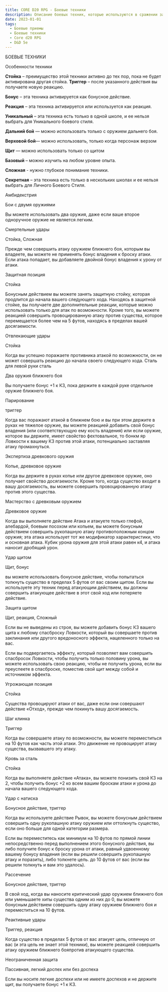 ```yaml
---
title: CORE D20 RPG - Боевые техники
description: Описание боевых техник, которые используются в сражении за счет расходования костей превосходства
date: 2023-01-01
tags:
  - Боевые приемы
  - Боевые техники
  - Core d20 RPG
  - D&D 5e
---
```


БОЕВЫЕ ТЕХНИКИ

Особенности техники

**Стойка** – преимущество этой техники активно до тех пор, пока не 
будет активирована другая стойка.
**Триггер** – после указанного действия вы получаете новую реакцию.

**Бонус** – эта техника активируется как бонусное действие.

**Реакция** – эта техника активируется или используется как реакция.

**Уникальный** – эта техника есть только в одной школе, и ее нельзя выбрать для Уникального боевого стиля.

**Дальний бой** — можно использовать только с оружием дальнего боя.

**Верховой бой**— можно использовать, только когда персонаж верзом

**Щит** — можно использовать только со щитом

**Базовый** – можно изучить на любом уровне опыта.

**Сложная** - нужно глубокое понимание техники.

**Секретная** – эта техника есть только в нескольких школах и ее нельзя выбрать для Личного Боевого Стиля.

Амбидекстрия

Бои с двумя оружиями

Вы можете использовать два оружия, даже если ваше второе одноручное оружие не является легким.

Смертельные удары

Стойка, Сложная

Прежде чем совершить атаку оружием ближнего боя, которым вы владеете, вы можете не применять бонус владения к броску атаки. Если атака попадает, вы добавляете двойной бонус владения к урону от атаки.

Защитная позиция

Стойка

Бонусным действием вы можете занять защитную стойку, которая продлится до начала вашего следующего хода. Находясь в защитной стойке, вы получаете две дополнительные реакции, которые можно использовать только для атак по возможности. Кроме того, вы можете реакцией совершить провоцированную атаку против существа, которое перемещается более чем на 5 футов, находясь в пределах вашей досягаемости.

Отвлекающие удары

Стойка

Когда вы успешно поражаете противника атакой по возможности, он не может совершать реакцию до начала своего следующего хода.
Сталь для левой руки сталь

Два оружия ближнего боя

Вы получаете бонус +1 к КЗ, пока держите в каждой руке отдельное оружие ближнего боя.

Парирование

триггер

Когда вас поражают атакой в ближнем бою и вы при этом держите в руках не тяжелое оружие, вы можете реакцией добавить свой бонус владения (или соответствующую ему кость владения) или если оружие, которое вы держите, имеет свойство фехтовальное, то бонкм яр Ловкости к вашему КЗ против этой атаки, потенциально заставляя атаку промахнуться.

Экспертиза древкового оружия

Копье, древковое оружие

Когда вы держите в руках копье или другое древковое оружие, оно получает свойство досягаемости. Кроме того, когда существо входит в вашу досягаемость, вы можете совершить провоцированную атаку против этого существа.

Мастерство с древковым оружием

Древковое оружие

Когда вы выполняете действие Атака и атакуете только глефой, алебардой, боевым посохом или копьем, вы можете бонусным действием совершить рукопашную атаку противоположным концом оружия; эта атака использует тот же модификатор характеристики, что и основная атака. Кубик урона оружия для этой атаки равен к4, и атака наносит дробящий урон.

Удар щитом

Щит, бонус

вы можете использовать бонусное действие, чтобы попытаться толкнуть существо в пределах 5 футов от вас своим щитом. Если вы используете эту техник перед атакующим действием, вы должны совершить атакующее действие в этот свой ход или потеряете действие.

Защита щитом

Щит, реакция, Сложный

Если вы не выведены из строя, вы можете добавить бонус КЗ вашего щита к любому спасброску Ловкости, который вы совершаете против заклинания или другого вредоносного эффекта, нацеленного только на вас.

Если вы подвергаетесь эффекту, который позволяет вам совершить спасбросок Ловкости, чтобы получить только половину урона, вы можете использовать свою реакцию, чтобы не получить урона, если вы преуспеете в спасброске, поместив свой щит между собой и источником эффекта.

Угрожающая позиция

Стойка

Существа провоцируют атаки от вас, даже если они совершают действие «Отход», прежде чем покинуть вашу досягаемость.

Шаг клинка

Триггер

Когда вы совершаете атаку по возможности, вы можете переместиться на 10 футов как часть этой атаки. Это движение не провоцирует атаку существа, вызвавшего эту атаку.

Кровь за сталь

Стойка

Когда вы выполняете действие «Атака», вы можете понизить свой КЗ на 2, чтобы получить бонус +2 ко всем вашим броскам атаки и урона до начала вашего следующего хода.

Удар с натиска

Бонусное действие, триггер

Когда вы используете действие Рывок, вы можете бонусным действием совершить одну рукопашную атаку оружием или оттолкнуть существо, если оно больше для одной категории размера.

Если вы переместитесь как минимум на 10 футов по прямой линии непосредственно перед выполнением этого бонусного действия, вы либо получите бонус к броску урона от атаки, равный удвоенному вашему бонусу владения (если вы решили совершить рукопашную атаку и поразить), либо толкнете цель. до 10 футов от вас (если вы решили толкнуть и вам это удалось).

Рассечение

Бонусное действие, триггер

В свой ход, когда вы наносите критический удар оружием ближнего боя или уменьшаете хиты существа одним из них до 0, вы можете бонусным действием совершить одну атаку оружием ближнего боя и переместиться на 10 футов.

Реактивные удары

Триггер, реакция

Когда существо в пределах 5 футов от вас атакует цель, отличную от вас (и эта цель не знает этой техники), вы можете реакцией совершить атаку оружием ближнего бояпротив атакующего существа.

Неограниченная защита

Пассивная, легкий доспех или без доспеха

Если вы носите легкие доспехи или не имеете доспехов и не держите щит, вы получаете бонус +1 к КЗ.
